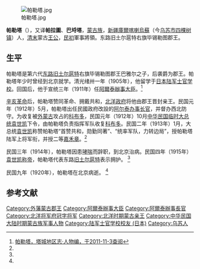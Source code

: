 [[File:帕勒塔.jpg|thumb]]

'''帕勒塔'''（{{bd|19世纪|？|1920年|4月}}），又译'''帕拉圖'''、'''巴埒塔'''，[[蒙古族|蒙古族]]，[[新疆|新疆]][[庫爾喀喇烏蘇|庫爾喀喇烏蘇]]（今[[乌苏市|乌苏市]][[四棵树镇|四棵树镇]]）人，[[清朝|清末]]蒙古[[王公|王公]]，[[中華民国|民初]]軍事將領。东路旧土尔扈特右旗毕锡勒图郡王。

==生平==
帕勒塔是第六代[[舊土爾扈特部|东路旧土尔扈特]]右旗毕锡勒图郡王巴雅尔之子，后袭爵为郡王。帕勒塔年少时曾经到北京就学。清光绪卅一年（1905年），他留学于[[日本陆军士官学校|日本陆军士官学校]]。回国后，他于宣统三年（1911年）任[[阿爾泰辦事大臣|阿爾泰辦事大臣]]。<ref name=tacheng>[http://www.xjyl.gov.cn/Article/ShowArticle.aspx?ArticleID=8337 帕勒塔，塔城地区志·人物编，于2011-11-3查阅]{{dead link|date=2018年2月 |bot=InternetArchiveBot |fix-attempted=yes }}</ref>

[[辛亥革命|辛亥革命]]后，帕勒塔赞同革命、拥戴共和，[[北洋政府|北洋政府]]将他由郡王晋封亲王。民国元年（1912年）5月，帕勒塔出任民國政府改設的[[阿尔泰办事长官|阿尔泰办事长官]]，并督办西北防守。为收复被[[外蒙古|外蒙古]]攻占的[[科布多|科布多]]，民国元年（1912年）10月[[中华民国临时大总统|中华民国临时大总统]][[袁世凯|袁世凯]]下令，由帕勒塔负责指挥军队收复[[科布多|科布多]]。民国二年（1913年）1月，大总统[[袁世凯|袁世凯]]称赞帕勒塔“首赞共和，勋勤同著”、“统率军队，力转边局”，授帕勒塔陆军上将军衔，并授二等[[嘉禾章|嘉禾章]]。<ref name=tacheng/>

民国三年（1914年），帕勒塔因患[[哮喘|哮喘]]而辞职，到北京治病。民国四年（1915年）[[袁世凯称帝|袁世凯称帝]]，帕勒塔代表东路[[旧土尔扈特|旧土尔扈特]]表示拥护。 <ref name=tacheng/>

民国九年（1920年），帕勒塔在北京病逝。 <ref name=tacheng/>

==参考文献==
{{reflist}}
{{办事长官|阿}}
{{新疆行政长官}}
{{DEFAULTSORT:Pa帕}}
[[Category:外藩蒙古郡王|Category:外藩蒙古郡王]]
[[Category:阿爾泰辦事大臣|Category:阿爾泰辦事大臣]]
[[Category:阿爾泰辦事長官|Category:阿爾泰辦事長官]]
[[Category:北洋将军府冠字将军|Category:北洋将军府冠字将军]]
[[Category:北洋时期蒙古亲王|Category:北洋时期蒙古亲王]]
[[Category:中华民国大陆时期蒙古族军事人物|Category:中华民国大陆时期蒙古族军事人物]]
[[Category:陆军士官学校校友_(日本)|Category:陆军士官学校校友 (日本)]]
[[Category:乌苏人|Category:乌苏人]]